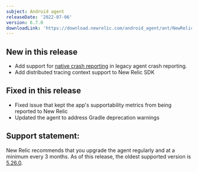 ```yaml
---
subject: Android agent
releaseDate: '2022-07-06'
version: 6.7.0
downloadLink: 'https://download.newrelic.com/android_agent/ant/NewRelic_Android_Agent_6.7.0.zip'
---
```


## New in this release

* Add support for [native crash reporting](/docs/mobile-monitoring/new-relic-mobile-android/install-configure/android-agent-native-crash-reporting) in legacy agent crash reporting. 
* Add distributed tracing context support to New Relic SDK


## Fixed in this release
* Fixed issue that kept the app's supportability metrics from being reported to New Relic
* Updated the agent to address Gradle deprecation warnings

## Support statement:

New Relic recommends that you upgrade the agent regularly and at a minimum every 3 months. As of this release, the oldest supported version is [5.26.0](https://docs.newrelic.com/docs/release-notes/mobile-release-notes/android-release-notes/android-5260).
